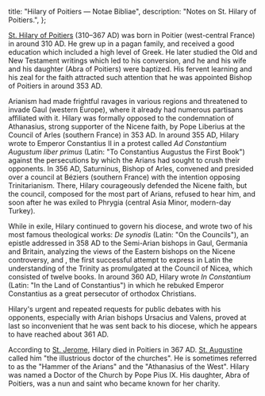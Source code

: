   title: "Hilary of Poitiers — Notae Bibliae",
  description: "Notes on St. Hilary of Poitiers.",
};

<Initial text="Hilary of Poitiers" />

[St. Hilary of Poitiers](/glossary/names#hilary) (310–367 AD) was born in Poitier (west-central France) in around 310 AD. He grew up in a pagan family, and received a good education which included a high level of Greek. He later studied the Old and New Testament writings which led to his conversion, and he and his wife and his daughter (Abra of Poitiers) were baptized. His fervent learning and his zeal for the faith attracted such attention that he was appointed Bishop of Poitiers in around 353 AD.

Arianism had made frightful ravages in various regions and threatened to invade Gaul (western Europe), where it already had numerous partisans affiliated with it. Hilary was formally opposed to the condemnation of Athanasius, strong supporter of the Nicene faith, by Pope Liberius at the Council of Arles (southern France) in 353 AD. In around 355 AD, Hilary wrote to Emperor Constantius II in a protest called *Ad Constantium Augustum liber primus* (Latin: "To Constantius Augustus the First Book") against the persecutions by which the Arians had sought to crush their opponents. In 356 AD, Saturninus, Bishop of Arles, convened and presided over a council at Béziers (southern France) with the intention opposing Trinitarianism. There, Hilary courageously defended the Nicene faith, but the council, composed for the most part of Arians, refused to hear him, and soon after he was exiled to Phrygia (central Asia Minor, modern-day Turkey).

While in exile, Hilary continued to govern his diocese, and wrote two of his most famous theological works: *De synodis* (Latin: "On the Councils"), an epistle addressed in 358 AD to the Semi-Arian bishops in Gaul, Germania and Britain, analyzing the views of the Eastern bishops on the Nicene controversy, and *<Definition lang="latin" anchor="de-trinitate" text="De trinitate" />*, the first successful attempt to express in Latin the understanding of the Trinity as promulgated at the Council of Nicea, which consisted of twelve books. In around 360 AD, Hilary wrote *In Constantium* (Latin: "In the Land of Constantius") in which he rebuked Emperor Constantius as a great persecutor of orthodox Christians.

Hilary's urgent and repeated requests for public debates with his opponents, especially with Arian bishops Ursacius and Valens, proved at last so inconvenient that he was sent back to his diocese, which he appears to have reached about 361 AD.

According to [St. Jerome](/people/saints/latin-fathers/jerome-of-stridon), Hilary died in Poitiers in 367 AD. [St. Augustine](/people/saints/latin-fathers/augustine-of-hippo) called him "the illustrious doctor of the churches". He is sometimes referred to as the "Hammer of the Arians" and the "Athanasius of the West". Hilary was named a Doctor of the Church by Pope Pius IX. His daughter, Abra of Poitiers, was a nun and saint who became known for her charity.
